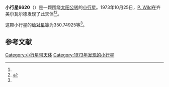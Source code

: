 {{Infobox planet
| bgcolour = #FFFFC0
| name = 6620 Peregrina
| symbol = 
| image = 
| caption = 
| discovery = yes
| discovery_ref = 
| discoverer = [[P._Wild|P. Wild]]
| discovery_site = [[齐美尔瓦尔德|齐美尔瓦尔德]] 
| discovered = 1973年10月25日
| designations = yes
| mp_name = 
| named_after = 
| alt_names = 1973 UC/ 1986 RK16
| mp_category = [[主带小行星|主带小行星]]
| orbit_ref = <ref name="a">[http://ssd.jpl.nasa.gov/sbdb.cgi?sstr=6620 6620 Peregrina] {{Wayback|url=http://ssd.jpl.nasa.gov/sbdb.cgi?sstr=6620 |date=20140901233656 }}，小行星數據庫瀏覽器（JPL Small-Body Database Browser）－[[美国国家航空航天局|美国国家航空航天局]]喷气推进实验室</ref>
| epoch = 2456400.5 (2013年4月18日更新)
| aphelion = {{convert|3.4246162|AU|km|3|abbr=on|lk=out}}
| perihelion = {{convert|1.9364384|AU|km|3|abbr=on}}
| semimajor = {{convert|2.6805273|AU|km|3|abbr=on}}
| eccentricity = 0.2775905
| period = 1602.982474 [[日|日]]<br />4.39[[儒略年|儒略年]]
| avg_speed = 
| inclination = 7.60506
| asc_node = 23.67638
| mean_anomaly = 
| arg_peri = 350.74925
| satellites = 
| physical_characteristics = yes
| dimensions = 
| mass = 
| density = 
| surface_grav = 
| escape_velocity = 
| sidereal_day = 
| axial_tilt = 
| pole_ecliptic_lat = 
| pole_ecliptic_lon = 
| albedo = 
| temperatures= 
| temp_name1 = 
| mean_temp_1 = 
| max_temp_1 = 
| temp_name2 = 
| max_temp_2 = 
| spectral_type = 
| abs_magnitude = 350.74925
}}

'''小行星6620'''（{{lang-en|6620 Peregrina}}）是一颗围绕[[太阳|太阳]][[公转|公转]]的[[小行星|小行星]]。1973年10月25日，[[P._Wild|P. Wild]]在齐美尔瓦尔德发现了此天体<ref name="a" /><ref>{{cite news|title=小行星列表|url=http://cfa-www.harvard.edu/iau/lists/NumberedMPs.txt|accessdate=2013-07-08|newspaper=哈佛大学|archive-date=2008-05-17|archive-url=https://web.archive.org/web/20080517010638/http://cfa-www.harvard.edu/iau/lists/NumberedMPs.txt|dead-url=no}}</ref>。

这颗小行星的[[绝对星等|绝对星等]]为350.74925等<ref name="a" />。

==参考文献==
{{reflist}}
{{Minor Planet Number|[[小行星6619|小行星6619]]|[[小行星6621|小行星6621]]}}

{{小天体}}

[[Category:小行星带天体|Category:小行星带天体]]
[[Category:1973年发现的小行星|Category:1973年发现的小行星]]

{{asteroid-stub}}